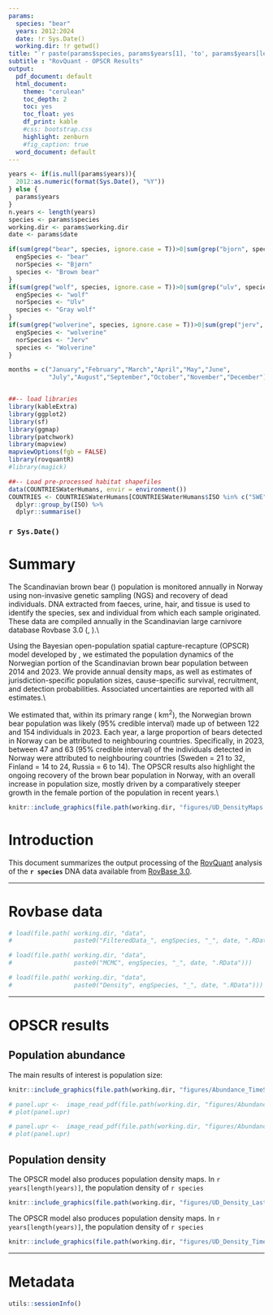 ```yaml
---
params:
  species: "bear"
  years: 2012:2024
  date: !r Sys.Date()   
  working.dir: !r getwd()
title: "`r paste(params$species, params$years[1], 'to', params$years[length(params$years)])`"
subtitle : "RovQuant - OPSCR Results"
output:
  pdf_document: default
  html_document: 
    theme: "cerulean" 
    toc_depth: 2
    toc: yes
    toc_float: yes
    df_print: kable
    #css: bootstrap.css
    highlight: zenburn
    #fig_caption: true
  word_document: default
---
```



```r
years <- if(is.null(params$years)){ 
  2012:as.numeric(format(Sys.Date(), "%Y"))
} else { 
  params$years
}
n.years <- length(years)
species <- params$species
working.dir <- params$working.dir
date <- params$date

if(sum(grep("bear", species, ignore.case = T))>0|sum(grep("bjorn", species, ignore.case = T))>0){
  engSpecies <- "bear"
  norSpecies <- "Bjørn"
  species <- "Brown bear"
}
if(sum(grep("wolf", species, ignore.case = T))>0|sum(grep("ulv", species, ignore.case = T))>0){
  engSpecies <- "wolf"
  norSpecies <- "Ulv"
  species <- "Gray wolf"
}
if(sum(grep("wolverine", species, ignore.case = T))>0|sum(grep("jerv", species, ignore.case = T))>0){
  engSpecies <- "wolverine"
  norSpecies <- "Jerv"
  species <- "Wolverine"
}

months = c("January","February","March","April","May","June",
           "July","August","September","October","November","December")


##-- load libraries
library(kableExtra)
library(ggplot2)
library(sf)
library(ggmap)
library(patchwork)
library(mapview)
mapviewOptions(fgb = FALSE)
library(rovquantR)
#library(magick)

##-- Load pre-processed habitat shapefiles
data(COUNTRIESWaterHumans, envir = environment()) 
COUNTRIES <- COUNTRIESWaterHumans[COUNTRIESWaterHumans$ISO %in% c("SWE","NOR"), ] %>%
  dplyr::group_by(ISO) %>%
  dplyr::summarise()
```

### `r Sys.Date()`


# Summary


\textbf{Background} The Scandinavian brown bear (\textit{Ursus arctos}) population is monitored annually in Norway using non-invasive genetic sampling (NGS) and recovery of dead individuals. DNA extracted from faeces, urine, hair, and tissue is used to identify the species, sex and individual from which each sample originated. These data are compiled annually in the Scandinavian large carnivore database Rovbase 3.0 (\href{https://www.rovbase.no/}{rovbase.no}, \href{https://www.rovbase.se/}{rovbase.se}).\\

\noindent
\textbf{Approach} Using the Bayesian open-population spatial capture-recapture (OPSCR) model developed by \href{https://www.nmbu.no/en/research/projects/rovquant}{RovQuant}, we estimated the population dynamics of the Norwegian portion of the Scandinavian brown bear population between 2014 and 2023. We provide annual density maps, as well as estimates of jurisdiction-specific population sizes, cause-specific survival, recruitment, and detection probabilities. Associated uncertainties are reported with all estimates.\\

\noindent
\textbf{Results} We estimated that, within its primary range (\numprint{180630} km$^2$), the Norwegian brown bear population was likely (95\% credible interval) made up of between 122 and 154 individuals in 2023. Each year, a large proportion of bears detected in Norway can be attributed to neighbouring countries. Specifically, in 2023, between 47 and 63 (95\% credible interval) of the individuals detected in Norway were attributed to neighbouring countries (Sweden = 21 to 32, Finland = 14 to 24, Russia = 6 to 14). The OPSCR results also highlight the ongoing recovery of the brown bear population in Norway, with an overall increase in population size, mostly driven by a comparatively steeper growth in the female portion of the population in recent years.\\


```r
knitr::include_graphics(file.path(working.dir, "figures/UD_DensityMaps.png"))
```





# Introduction

This document summarizes the output processing of the [RovQuant](https://www.nmbu.no/en/research/projects/rovquant) analysis of the **`r species`** DNA data available from [RovBase 3.0](https://rovbase.no/).



------------------------------------------------------------------------

# Rovbase data

```r
# load(file.path( working.dir, "data",
#                 paste0("FilteredData_", engSpecies, "_", date, ".RData")))

# load(file.path( working.dir, "data",
#                 paste0("MCMC", engSpecies, "_", date, ".RData")))

# load(file.path( working.dir, "data",
#                 paste0("Density", engSpecies, "_", date, ".RData")))
```





------------------------------------------------------------------------

# OPSCR results

## Population abundance

The main results of interest is population size:

```r
knitr::include_graphics(file.path(working.dir, "figures/Abundance_TimeSeries.png"))
```

```r
# panel.upr <-  image_read_pdf(file.path(working.dir, "figures/Abundance_TimeSeries.pdf"))
# plot(panel.upr)
```

<!-- in a table format, it looks likes this: -->

```r
# panel.upr <-  image_read_pdf(file.path(working.dir, "figures/Abundance_TimeSeries.pdf"))
# plot(panel.upr)
```


## Population density

The OPSCR model also produces population density maps. In `r years[length(years)]`, the population density of `r species`

```r
knitr::include_graphics(file.path(working.dir, "figures/UD_Density_LastYear.png"))
```

The OPSCR model also produces population density maps. In `r years[length(years)]`, the population density of `r species`

```r
knitr::include_graphics(file.path(working.dir, "figures/UD_Density_TimeSeries.png"))
```

------------------------------------------------------------------------

# Metadata

```r
utils::sessionInfo()
```
